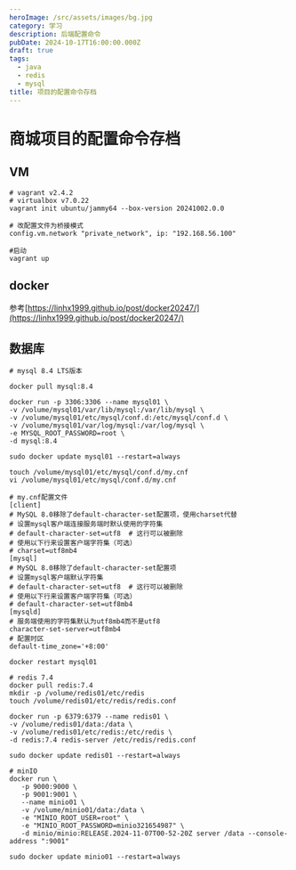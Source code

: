 ```yaml
---
heroImage: /src/assets/images/bg.jpg
category: 学习
description: 后端配置命令
pubDate: 2024-10-17T16:00:00.000Z
draft: true
tags:
  - java
  - redis
  - mysql
title: 项目的配置命令存档
---
```


# 商城项目的配置命令存档

## VM

```shell
# vagrant v2.4.2
# virtualbox v7.0.22
vagrant init ubuntu/jammy64 --box-version 20241002.0.0

# 改配置文件为桥接模式
config.vm.network "private_network", ip: "192.168.56.100"

#启动
vagrant up
```

## docker

参考[https://linhx1999.github.io/post/docker20247/](https://linhx1999.github.io/post/docker20247/)

## 数据库

```shell
# mysql 8.4 LTS版本

docker pull mysql:8.4

docker run -p 3306:3306 --name mysql01 \
-v /volume/mysql01/var/lib/mysql:/var/lib/mysql \
-v /volume/mysql01/etc/mysql/conf.d:/etc/mysql/conf.d \
-v /volume/mysql01/var/log/mysql:/var/log/mysql \
-e MYSQL_ROOT_PASSWORD=root \
-d mysql:8.4

sudo docker update mysql01 --restart=always

touch /volume/mysql01/etc/mysql/conf.d/my.cnf
vi /volume/mysql01/etc/mysql/conf.d/my.cnf

# my.cnf配置文件
[client]
# MySQL 8.0移除了default-character-set配置项，使用charset代替
# 设置mysql客户端连接服务端时默认使用的字符集
# default-character-set=utf8  # 这行可以被删除
# 使用以下行来设置客户端字符集（可选）
# charset=utf8mb4
[mysql]
# MySQL 8.0移除了default-character-set配置项
# 设置mysql客户端默认字符集
# default-character-set=utf8  # 这行可以被删除
# 使用以下行来设置客户端字符集（可选）
# default-character-set=utf8mb4
[mysqld]
# 服务端使用的字符集默认为utf8mb4而不是utf8
character-set-server=utf8mb4
# 配置时区
default-time_zone='+8:00'

docker restart mysql01
```

```shell
# redis 7.4
docker pull redis:7.4
mkdir -p /volume/redis01/etc/redis
touch /volume/redis01/etc/redis/redis.conf

docker run -p 6379:6379 --name redis01 \
-v /volume/redis01/data:/data \
-v /volume/redis01/etc/redis:/etc/redis \
-d redis:7.4 redis-server /etc/redis/redis.conf

sudo docker update redis01 --restart=always
```

```shell
# minIO
docker run \
   -p 9000:9000 \
   -p 9001:9001 \
   --name minio01 \
   -v /volume/minio01/data:/data \
   -e "MINIO_ROOT_USER=root" \
   -e "MINIO_ROOT_PASSWORD=minio321654987" \
   -d minio/minio:RELEASE.2024-11-07T00-52-20Z server /data --console-address ":9001"

sudo docker update minio01 --restart=always
```
